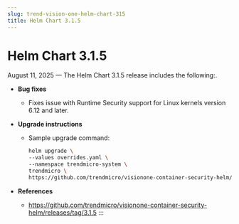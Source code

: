 ```yaml
---
slug: trend-vision-one-helm-chart-315
title: Helm Chart 3.1.5
---
```

# Helm Chart 3.1.5

August 11, 2025 — The Helm Chart 3.1.5 release includes the following:.

- **Bug fixes**

  - Fixes issue with Runtime Security support for Linux kernels version 6.12 and later.

- **Upgrade instructions**

  - Sample upgrade command:

    ```bash
    helm upgrade \
    --values overrides.yaml \
    --namespace trendmicro-system \
    trendmicro \
    https://github.com/trendmicro/visionone-container-security-helm/archive/3.1.5.tar.gz
    ```

- **References**

  - <https://github.com/trendmicro/visionone-container-security-helm/releases/tag/3.1.5>
:::
